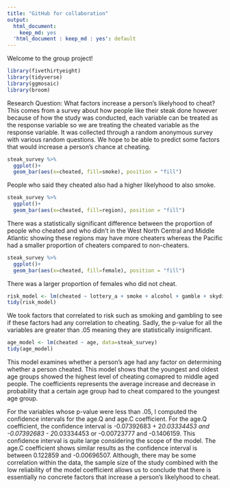 ```yaml
---
title: "GitHub for collaboration"
output:
  html_document:
    keep_md: yes
  'html_document : keep_md : yes': default
---
```


Welcome to the group project!

```r
library(fivethirtyeight)
library(tidyverse)
library(ggmosaic)
library(broom)
```

Research Question: What factors increase a person's likelyhood to cheat? This comes from a survey about how people like their steak done however because of how the study was conducted, each variable can be treated as the response variable so we are treating the cheated variable as the response variable. It was collected through a random anonymous survey with various random questions. We hope to be able to predict some factors that would increase a person's chance at cheating.
```r
steak_survey %>% 
  ggplot()+
  geom_bar(aes(x=cheated, fill=smoke), position = "fill")
```

People who said they cheated also had a higher likelyhood to also smoke.

```r
steak_survey %>% 
  ggplot()+
  geom_bar(aes(x=cheated, fill=region), position = "fill")
```

There was a statistically significant difference between the proportion of people who cheated and who didn't in the West North Central and Middle Atlantic showing these regions may have more cheaters whereas the Pacific had a smaller proportion of cheaters compared to non-cheaters.

```r
steak_survey %>% 
  ggplot()+
  geom_bar(aes(x=cheated, fill=female), position = "fill")
```

There was a larger proportion of females who did not cheat.

```r
risk_model <- lm(cheated ~ lottery_a + smoke + alcohol + gamble + skydiving + speed, data=steak_survey)
tidy(risk_model)
```

We took factors that correlated to risk such as smoking and gambling to see if these factors had any correlation to cheating. Sadly, the p-value for all the variables are greater than .05 meaning they are statistically insignificant.

```r
age_model <- lm(cheated ~ age, data=steak_survey)
tidy(age_model)
```

This model examines whether a person's age had any factor on determining whether a person cheated. This model shows that the youngest and oldest age groups showed the highest level of cheating comapred to middle aged people. The coefficients represents the average increase and decrease in probability that a certain age group had to cheat compared to the youngest age group.

For the variables whose p-value were less than .05, I computed the confidence intervals for the age.Q and age.C coefficient. For the age.Q coefficient, the confidence interval is -0.07392683	+ 2*0.03334453 and -0.07392683 - 2*0.03334453 or -0.00723777 and -0.1406159. This confidence interval is quite large considering the scope of the model. The age.C coefficient shows similar results as the confidence interval is between 0.122859 and -0.00696507. Although, there may be some correlation within the data, the sample size of the study combined with the low reliability of the model coefficient allows us to conclude that there is essentially no concrete factors that increase a person's likelyhood to cheat.










